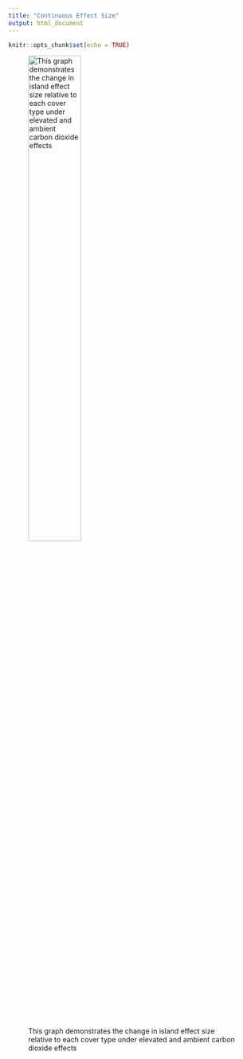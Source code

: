```yaml
---
title: "Continuous Effect Size"
output: html_document
---
```


```r
knitr::opts_chunk$set(echo = TRUE)
```
![This graph demonstrates the change in island effect size relative to each cover type under elevated and ambient carbon dioxide effects](Continuous_EffectSize_C.png){#id .class width=50% height=50%}